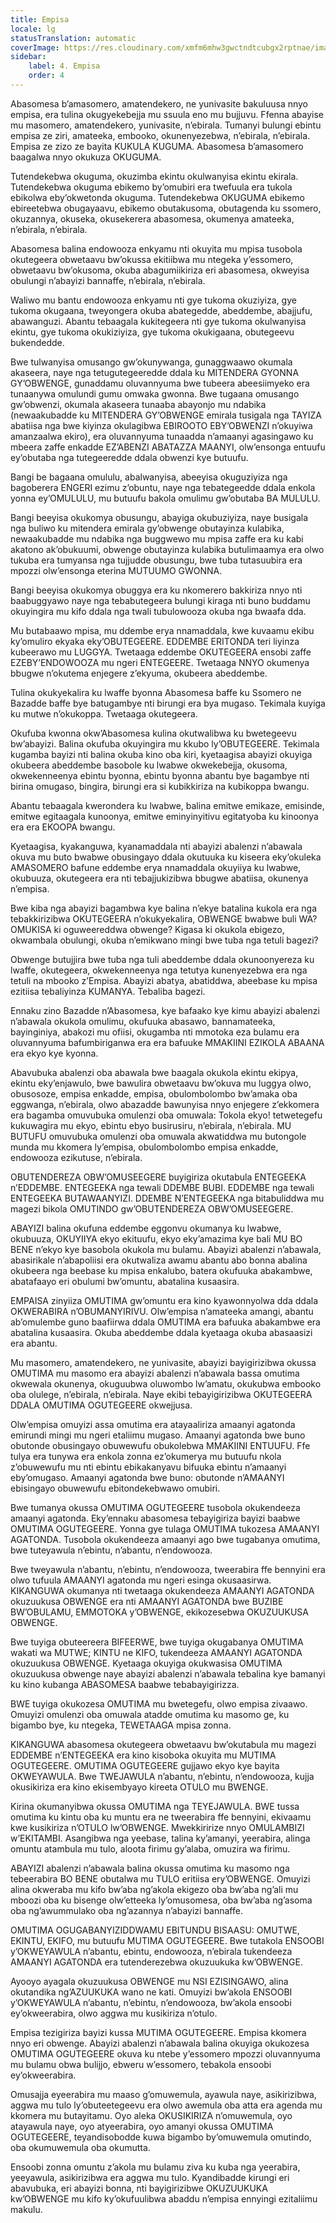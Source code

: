 ```yaml
---
title: Empisa
locale: lg
statusTranslation: automatic
coverImage: https://res.cloudinary.com/xmfm6mhw3gwctndtcubgx2rptnae/image/upload/v1740337243/small_cover_educacion_fundamental_a051170f1c.webp
sidebar:
    label: 4. Empisa
    order: 4
---
```

Abasomesa b’amasomero, amatendekero, ne yunivasite bakuluusa nnyo empisa, era tulina okugyekebejja mu ssuula eno mu bujjuvu. Ffenna abayise mu masomero, amatendekero, yunivasite, n’ebirala. Tumanyi bulungi ebintu empisa ze ziri, amateeka, embooko, okunenyezebwa, n’ebirala, n’ebirala. Empisa ze zizo ze bayita KUKULA KUGUMA. Abasomesa b’amasomero baagalwa nnyo okukuza OKUGUMA.

Tutendekebwa okuguma, okuzimba ekintu okulwanyisa ekintu ekirala. Tutendekebwa okuguma ebikemo by’omubiri era twefuula era tukola ebikolwa eby’okwetonda okuguma. Tutendekebwa OKUGUMA ebikemo ebireetebwa obugayaavu, ebikemo obutakusoma, obutagenda ku ssomero, okuzannya, okuseka, okusekerera abasomesa, okumenya amateeka, n’ebirala, n’ebirala.

Abasomesa balina endowooza enkyamu nti okuyita mu mpisa tusobola okutegeera obwetaavu bw’okussa ekitiibwa mu ntegeka y’essomero, obwetaavu bw’okusoma, okuba abagumiikiriza eri abasomesa, okweyisa obulungi n’abayizi bannaffe, n’ebirala, n’ebirala.

Waliwo mu bantu endowooza enkyamu nti gye tukoma okuziyiza, gye tukoma okugaana, tweyongera okuba abategedde, abeddembe, abajjufu, abawanguzi. Abantu tebaagala kukitegeera nti gye tukoma okulwanyisa ekintu, gye tukoma okukiziyiza, gye tukoma okukigaana, obutegeevu bukendedde.

Bwe tulwanyisa omusango gw’okunywanga, gunaggwaawo okumala akaseera, naye nga tetugutegeeredde ddala ku MITENDERA GYONNA GY’OBWENGE, gunaddamu oluvannyuma bwe tubeera abeesiimyeko era tunaanywa omulundi gumu omwaka gwonna. Bwe tugaana omusango gw’obwenzi, okumala akaseera tunaaba abayonjo mu ndabika (newaakubadde ku MITENDERA GY’OBWENGE emirala tusigala nga TAYIZA abatiisa nga bwe kiyinza okulagibwa EBIROOTO EBY’OBWENZI n’okuyiwa amanzaalwa ekiro), era oluvannyuma tunaadda n’amaanyi agasingawo ku mbeera zaffe enkadde EZ’ABENZI ABATAZZA MAANYI, olw’ensonga entuufu ey’obutaba nga tutegeeredde ddala obwenzi kye butuufu.

Bangi be bagaana omululu, abalwanyisa, abeeyisa okuguziyiza nga bagoberera ENGERI ezimu z’obuntu, naye nga tebategeedde ddala enkola yonna ey’OMULULU, mu butuufu bakola omulimu gw’obutaba BA MULULU.

Bangi beeyisa okukomya obusungu, abayiga okubuziyiza, naye busigala nga buliwo ku mitendera emirala gy’obwenge obutayinza kulabika, newaakubadde mu ndabika nga buggwewo mu mpisa zaffe era ku kabi akatono ak’obukuumi, obwenge obutayinza kulabika butulimaamya era olwo tukuba era tumyansa nga tujjudde obusungu, bwe tuba tutasuubira era mpozzi olw’ensonga eterina MUTUUMO GWONNA.

Bangi beeyisa okukomya obuggya era ku nkomerero bakkiriza nnyo nti baabuggyawo naye nga tebabutegeera bulungi kiraga nti buno buddamu okuyingira mu kifo ddala nga twali tubulowooza okuba nga bwaafa dda.

Mu butabaawo mpisa, mu ddembe erya nnamaddala, kwe kuvaamu ekibu ky’omuliro ekyaka eky’OBUTEGEERE. EDDEMBE ERITONDA teri liyinza kubeerawo mu LUGGYA. Twetaaga eddembe OKUTEGEERA ensobi zaffe EZEBY’ENDOWOOZA mu ngeri ENTEGEERE. Twetaaga NNYO okumenya bbugwe n’okutema enjegere z’ekyuma, okubeera abeddembe.

Tulina okukyekalira ku lwaffe byonna Abasomesa baffe ku Ssomero ne Bazadde baffe bye batugambye nti birungi era bya mugaso. Tekimala kuyiga ku mutwe n’okukoppa. Twetaaga okutegeera.

Okufuba kwonna okw’Abasomesa kulina okutwalibwa ku bwetegeevu bw’abayizi. Balina okufuba okuyingira mu kkubo ly’OBUTEGEERE. Tekimala kugamba bayizi nti balina okuba kino oba kiri, kyetaagisa abayizi okuyiga okubeera abeddembe basobole ku lwabwe okwekebejja, okusoma, okwekenneenya ebintu byonna, ebintu byonna abantu bye bagambye nti birina omugaso, bingira, birungi era si kubikkiriza na kubikoppa bwangu.

Abantu tebaagala kwerondera ku lwabwe, balina emitwe emikaze, emisinde, emitwe egitaagala kunoonya, emitwe eminyinyitivu egitatyoba ku kinoonya era era EKOOPA bwangu.

Kyetaagisa, kyakanguwa, kyanamaddala nti abayizi abalenzi n’abawala okuva mu buto bwabwe obusingayo ddala okutuuka ku kiseera eky’okuleka AMASOMERO bafune eddembe erya nnamaddala okuyiiya ku lwabwe, okubuuza, okutegeera era nti tebajjukizibwa bbugwe abatiisa, okunenya n’empisa.

Bwe kiba nga abayizi bagambwa kye balina n’ekye batalina kukola era nga tebakkirizibwa OKUTEGEERA n’okukyekalira, OBWENGE bwabwe buli WA? OMUKISA ki oguweereddwa obwenge? Kigasa ki okukola ebigezo, okwambala obulungi, okuba n’emikwano mingi bwe tuba nga tetuli bagezi?

Obwenge butujjira bwe tuba nga tuli abeddembe ddala okunoonyereza ku lwaffe, okutegeera, okwekenneenya nga tetutya kunenyezebwa era nga tetuli na mbooko z’Empisa. Abayizi abatya, abatiddwa, abeebase ku mpisa ezitiisa tebaliyinza KUMANYA. Tebaliba bagezi.

Ennaku zino Bazadde n’Abasomesa, kye bafaako kye kimu abayizi abalenzi n’abawala okukola omulimu, okufuuka abasawo, bannamateeka, bayinginiya, abakozi mu ofiisi, okugamba nti mmotoka eza bulamu era oluvannyuma bafumbiriganwa era era bafuuke MMAKIINI EZIKOLA ABAANA era ekyo kye kyonna.

Abavubuka abalenzi oba abawala bwe baagala okukola ekintu ekipya, ekintu eky’enjawulo, bwe bawulira obwetaavu bw’okuva mu luggya olwo, obusosoze, empisa enkadde, empisa, obulombolombo bw’amaka oba eggwanga, n’ebirala, olwo abazadde bawunyisa nnyo enjegere z’ekkomera era bagamba omuvubuka omulenzi oba omuwala: Tokola ekyo! tetwetegefu kukuwagira mu ekyo, ebintu ebyo busirusiru, n’ebirala, n’ebirala. MU BUTUFU omuvubuka omulenzi oba omuwala akwatiddwa mu butongole munda mu kkomera ly’empisa, obulombolombo empisa enkadde, endowooza ezikutuse, n’ebirala.

OBUTENDEREZA OBW’OMUSEEGERE buyigiriza okutabula ENTEGEEKA n’EDDEMBE. ENTEGEEKA nga tewali DDEMBE BUBI. EDDEMBE nga tewali ENTEGEEKA BUTAWAANYIZI. DDEMBE N’ENTEGEEKA nga bitabuliddwa mu magezi bikola OMUTINDO gw’OBUTENDEREZA OBW’OMUSEEGERE.

ABAYIZI balina okufuna eddembe eggonvu okumanya ku lwabwe, okubuuza, OKUYIIYA ekyo ekituufu, ekyo eky’amazima kye bali MU BO BENE n’ekyo kye basobola okukola mu bulamu. Abayizi abalenzi n’abawala, abasirikale n’abapoliisi era okutwaliza awamu abantu abo bonna abalina okubeera nga beebase ku mpisa enkalubo, batera okufuuka abakambwe, abatafaayo eri obulumi bw’omuntu, abatalina kusaasira.

EMPAISA zinyiiza OMUTIMA gw’omuntu era kino kyawonnyolwa dda ddala OKWERABIRA n’OBUMANYIRIVU. Olw’empisa n’amateeka amangi, abantu ab’omulembe guno baafiirwa ddala OMUTIMA era bafuuka abakambwe era abatalina kusaasira. Okuba abeddembe ddala kyetaaga okuba abasaasizi era abantu.

Mu masomero, amatendekero, ne yunivasite, abayizi bayigirizibwa okussa OMUTIMA mu masomo era abayizi abalenzi n’abawala bassa omutima okwewala okunenya, okuguubwa oluwombo lw’amatu, okukubwa embooko oba olulege, n’ebirala, n’ebirala. Naye ekibi tebayigirizibwa OKUTEGEERA DDALA OMUTIMA OGUTEGEERE okwejjusa.

Olw’empisa omuyizi assa omutima era atayaaliriza amaanyi agatonda emirundi mingi mu ngeri etaliimu mugaso. Amaanyi agatonda bwe buno obutonde obusingayo obuwewufu obukolebwa MMAKIINI ENTUUFU. Ffe tulya era tunywa era enkola zonna ez’okumerya mu butuufu nkola z’obuwewufu mu nti ebintu ebikakanyavu bifuuka ebintu n’amaanyi eby’omugaso. Amaanyi agatonda bwe buno: obutonde n’AMAANYI ebisingayo obuwewufu ebitondekebwawo omubiri.

Bwe tumanya okussa OMUTIMA OGUTEGEERE tusobola okukendeeza amaanyi agatonda. Eky’ennaku abasomesa tebayigiriza bayizi baabwe OMUTIMA OGUTEGEERE. Yonna gye tulaga OMUTIMA tukozesa AMAANYI AGATONDA. Tusobola okukendeeza amaanyi ago bwe tugabanya omutima, bwe tuteyawula n’ebintu, n’abantu, n’endowooza.

Bwe tweyawula n’abantu, n’ebintu, n’endowooza, tweerabira ffe bennyini era olwo tufuula AMAANYI agatonda mu ngeri esinga okusaasirwa. KIKANGUWA okumanya nti twetaaga okukendeeza AMAANYI AGATONDA okuzuukusa OBWENGE era nti AMAANYI AGATONDA bwe BUZIBE BW’OBULAMU, EMMOTOKA y’OBWENGE, ekikozesebwa OKUZUUKUSA OBWENGE.

Bwe tuyiga obuteereera BIFEERWE, bwe tuyiga okugabanya OMUTIMA wakati wa MUTWE; KINTU ne KIFO, tukendeeza AMAANYI AGATONDA okuzuukusa OBWENGE. Kyetaaga okuyiga okukwasisa OMUTIMA okuzuukusa obwenge naye abayizi abalenzi n’abawala tebalina kye bamanyi ku kino kubanga ABASOMESA baabwe tebabayigirizza.

BWE tuyiga okukozesa OMUTIMA mu bwetegefu, olwo empisa zivaawo. Omuyizi omulenzi oba omuwala atadde omutima ku masomo ge, ku bigambo bye, ku ntegeka, TEWETAAGA mpisa zonna.

KIKANGUWA abasomesa okutegeera obwetaavu bw’okutabula mu magezi EDDEMBE n’ENTEGEEKA era kino kisoboka okuyita mu MUTIMA OGUTEGEERE. OMUTIMA OGUTEGEERE gujjawo ekyo kye bayita OKWEYAWULA. Bwe TWEJAWULA n’abantu, n’ebintu, n’endowooza, kujja okusikiriza era kino ekisembyayo kireeta OTULO mu BWENGE.

Kirina okumanyibwa okussa OMUTIMA nga TEYEJAWULA. BWE tussa omutima ku kintu oba ku muntu era ne tweerabira ffe bennyini, ekivaamu kwe kusikiriza n’OTULO lw’OBWENGE. Mwekkiririze nnyo OMULAMBIZI w’EKITAMBI. Asangibwa nga yeebase, talina ky’amanyi, yeerabira, alinga omuntu atambula mu tulo, aloota firimu gy’alaba, omuzira wa firimu.

ABAYIZI abalenzi n’abawala balina okussa omutima ku masomo nga tebeerabira BO BENE obutalwa mu TULO eritiisa ery’OBWENGE. Omuyizi alina okweraba mu kifo bw’aba ng’akola ekigezo oba bw’aba ng’ali mu mboozi oba ku bisenge olw’etteeka ly’omusomesa, oba bw’aba ng’asoma oba ng’awummulako oba ng’azannya n’abayizi bannaffe.

OMUTIMA OGUGABANYIZIDDWAMU EBITUNDU BISAASU: OMUTWE, EKINTU, EKIFO, mu butuufu MUTIMA OGUTEGEERE. Bwe tutakola ENSOOBI y’OKWEYAWULA n’abantu, ebintu, endowooza, n’ebirala tukendeeza AMAANYI AGATONDA era tutenderezebwa okuzuukuka kw’OBWENGE.

Ayooyo ayagala okuzuukusa OBWENGE mu NSI EZISINGAWO, alina okutandika ng’AZUUKUKA wano ne kati. Omuyizi bw’akola ENSOOBI y’OKWEYAWULA n’abantu, n’ebintu, n’endowooza, bw’akola ensoobi ey’okweerabira, olwo aggwa mu kusikiriza n’otulo.

Empisa tezigiriza bayizi kussa MUTIMA OGUTEGEERE. Empisa kkomera nnyo eri obwenge. Abayizi abalenzi n’abawala balina okuyiga okukozesa OMUTIMA OGUTEGEERE okuva ku ntebe y’essomero mpozzi oluvannyuma mu bulamu obwa bulijjo, ebweru w’essomero, tebakola ensoobi ey’okweerabira.

Omusajja eyeerabira mu maaso g’omuwemula, ayawula naye, asikirizibwa, aggwa mu tulo ly’obuteetegeevu era olwo awemula oba atta era agenda mu kkomera mu butayitamu. Oyo aleka OKUSIKIRIZA n’omuwemula, oyo atayawula naye, oyo atyeerabira, oyo amanyi okussa OMUTIMA OGUTEGEERE, teyandisobodde kuwa bigambo by’omuwemula omutindo, oba okumuwemula oba okumutta.

Ensoobi zonna omuntu z’akola mu bulamu ziva ku kuba nga yeerabira, yeeyawula, asikirizibwa era aggwa mu tulo. Kyandibadde kirungi eri abavubuka, eri abayizi bonna, nti bayigirizibwe OKUZUUKUKA kw’OBWENGE mu kifo ky’okufuulibwa abaddu n’empisa ennyingi ezitaliimu makulu.


